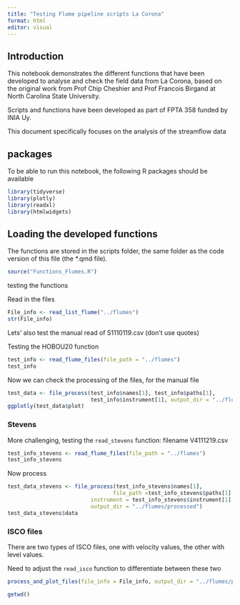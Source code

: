 ```yaml
---
title: "Testing Flume pipeline scripts La Corona"
format: html
editor: visual
---
```


## Introduction

This notebook demonstrates the different functions that have been developed to analyse and check the field data from La Corona, based on the original work from Prof Chip Cheshier and Prof Francois Birgand at North Carolina State University.

Scripts and functions have been developed as part of FPTA 358 funded by INIA Uy.

This document specifically focuses on the analysis of the streamflow data

## packages

To be able to run this notebook, the following R packages should be available

```r
library(tidyverse) 
library(plotly) 
library(readxl) 
library(htmlwidgets)
```

## Loading the developed functions

The functions are stored in the scripts folder, the same folder as the code version of this file (the \*.qmd file).

```r
source("Functions_Flumes.R") 
```

testing the functions

Read in the files

```r
File_info <- read_list_flume("../flumes")
str(File_info)
```

Lets' also test the manual read of S1110119.csv (don't use quotes)

Testing the HOBOU20 function

```r
test_info <- read_flume_files(file_path = "../flumes")
test_info
```

Now we can check the processing of the files, for the manual file

```r
test_data <- file_process(test_info$names[1], test_info$paths[1],
                          test_info$instrument[1], output_dir = "../flumes/processed")
ggplotly(test_data$plot)
```

### Stevens

More challenging, testing the `read_stevens` function: filename V4111219.csv

```r
test_info_stevens <- read_flume_files(file_path = "../flumes")
test_info_stevens
```

Now process

```r
test_data_stevens <- file_process(test_info_stevens$names[1], 
                                 file_path =test_info_stevens$paths[1],
                          instrument = test_info_stevens$instrument[1], 
                          output_dir = "../flumes/processed")
test_data_stevens$data
```

### ISCO files

There are two types of ISCO files, one with velocity values, the other with level values.

Need to adjust the `read_isco` function to differentiate between these two

```r
process_and_plot_files(file_info = File_info, output_dir = "../flumes/processed")
```

```r
getwd()
```
